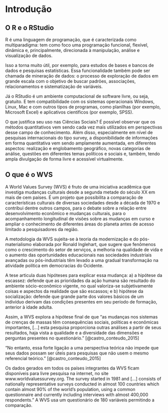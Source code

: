 # Introdução {#intro}

## O R e o RStudio

R é uma linguagem de programação, que é caracterizada como multiparadigma: tem como foco uma programação funcional, flexível, dinâmica e, principalmente, direcionada à manipulação, análise e visualização de dados.

Isso a torna muito útil, por exemplo, para estudos de bases e bancos de dados e pesquisas estatísticas. Essa funcionalidade também pode ser chamada de mineração de dados: o processo de exploração de dados em grande escala com o objetivo de buscar padrões, associações, relacionamentos e sistematização de variáveis. 

Já o RStudio é um ambiente computacional de software livre, ou seja, gratuito. E tem compatibilidade com os sistemas operacionais Windows, Linux, Mac e com outros tipos de programas, como planilhas (por exemplo, Microsoft Excel) e aplicativos científicos (por exemplo, SPSS).

O que justifica seu uso nas Ciências Sociais? É possível observar que os métodos quantitativos vem sendo cada vez mais utilizados em perspectivas desse campo de conhecimento. Além disso, especialmente em nível de pesquisas internacionais do tipo survey, a disponibilidade de informações em forma quantitativa vem sendo amplamente aumentada, em diferentes aspectos: realização e englobamento geográfico, novas categorias de análise, questões em diferentes temas políticos e sociais e, também, tendo ampla divulgação de forma livre e acessível virtualmente.

## O que é o WVS

A World Values Survey (WVS) é fruto de uma iniciativa acadêmica que investiga mudanças culturais desde a segunda metade do século XX em mais de cem países. É um projeto que possibilita a comparação de características culturais de diversas sociedades desde a década de 1970 e contribui dentre outros campos, para o debate sobre a relação entre desenvolvimento econômico e mudanças culturais, para o acompanhamento longitudinal de visões sobre as mudanças em curso e ampliar o conhecimento de diferentes áreas do planeta antes de acesso limitado a pesquisadores da região.

A metodologia da WVS sujeita-se à teoria da modernização e do pós-materialismo elaborada por Ronald Inglehart, que sugere que fenômenos como o crescimento do setor de serviços, a melhoria na qualidade de vida e o aumento das oportunidades educacionais nas sociedades industriais avançadas ou pós-industriais têm levado a uma gradual transformação na atividade política em democracias do Ocidente.

A tese articula duas hipóteses para explicar essa mudança: a) a hipótese da escassez: defende que as prioridades da ação humana são resultado do ambiente sócio-econômico vigente, no qual valoriza-se subjetivamente coisas e aspectos da realidade que são escassos; e b) hipótese da socialização: defende que grande parte dos valores básicos de um indivíduo derivam das condições presentes em seu período de formação, anterior à idade adulta.

Assim, a WVS explora a hipótese final de que “as mudanças nos sistemas de crenças de massas têm consequências sociais, políticas e econômicas importantes, [...] esta pesquisa proporciona outras análises a partir de seus resultados, haja vista a qualidade e a diversidade das dimensões e perguntas presentes no questionário.” [@castro_conteudo_2015]

“No entanto, essa forte ligação a uma perspectiva teórica não impede que seus dados possam ser úteis para pesquisas que não usem o mesmo referencial teórico.” [@castro_conteudo_2015]

Os dados gerados em todos os países integrantes da WVS ficam disponíveis para livre pesquisa na internet, no site www.worldvaluessurvey.org. The survey started in 1981 and [...] consists of nationally representative surveys conducted in almost 100 countries which contain almost 90% of the world’s population, using a common questionnaire and currently including interviews with almost 400,000 respondents.” A WVS usa um questionário de 180 variáveis permitindo a comparação.
